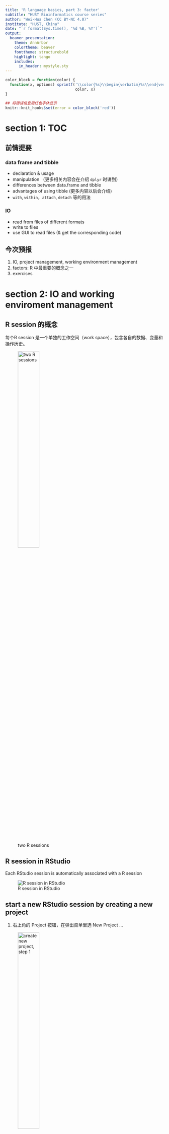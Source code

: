 ```yaml
---
title: 'R language basics, part 3: factor'
subtitle: "HUST Bioinformatics course series"
author: "Wei-Hua Chen (CC BY-NC 4.0)"
institute: "HUST, China"
date: "`r format(Sys.time(), '%d %B, %Y')`"
output: 
  beamer_presentation:
    theme: AnnArbor
    colortheme: beaver
    fonttheme: structurebold
    highlight: tango
    includes:
      in_header: mystyle.sty
---
```


```r
color_block = function(color) {
  function(x, options) sprintf('\\color{%s}\\begin{verbatim}%s\\end{verbatim}',
                               color, x)
}

## 将错误信息用红色字体显示
knitr::knit_hooks$set(error = color_block('red'))
```

# section 1: TOC

## 前情提要

### data frame and tibble

* declaration & usage
* manipulation （更多相关内容会在介绍 ```dplyr```  时讲到）
* differences between data.frame and tibble
* advantages of using tibble (更多内容以后会介绍)
* ```with```, ```within```，```attach```, ```detach``` 等的用法

### IO

* read from files of different formats
* write to files
* use GUI to read files (& get the corresponding code)

## 今次预报

1. IO, project management, working environment management
2. factors: R 中最重要的概念之一 
3. exercises

# section 2: IO and working enviroment management

## R session 的概念

每个R session 是一个单独的工作空间（work space），包含各自的数据、变量和操作历史。

![two R sessions](images/talk04/r_sessions.png){height=40%}

## R session in RStudio

Each RStudio session is automatically associated with a R session

![R session in RStudio](images/talk04/r_session_in_rstudio.png){heigh=40%}

## start a new RStudio session by creating a new project

1. 右上角的 Project 按钮，在弹出菜单里选 New Project … 

![create new project, step 1](images/talk04/rstudio_create_new_project.png){height=40%}

## create a new project, cont.

2. Select: New directory -> New Project in the popup window 

![create new project, step 2](images/talk04/rstudio_create_project_2.png){height=40%}

## create a new project, cont.

3. Enter a new directory name, choose its mother directory ... 

![create new project, step 3](images/talk04/rstudio_create_new_project_3.png){height=40%}

## 现场演示

演示~~

## working space

当前工作空间，包括所有已装入的数据、包和自制函数

可通过以下代码管理变量

\FontSmall

```r
ls();  ## 显示当前环境下所有变量
rm( x ); ## 删除一个变量
ls(); 

##rm(list=ls()); ## 删除当前环境下所有变量！！！ 
```

## variables in working space in RStudio

在RStudio右上角的"Environment"窗口显示了所有当前工作间的变量

![RStudio enviroment window](images/talk04/rstudio_enviroment_window.png){height=40%}

## save and restore work space

\FontSmall
```r
## -- save all loaded variables into an external .RData file
save.image( file = "prj_r_for_bioinformatics_aug3_2019.RData" );

## -- restore ( load ) saved work space 
load( file = "prj_r_for_bioinformatics_aug3_2019.RData" );
```

\FontNormal

### Notes

* existing variables will be kept, however, those will the same names will be replaced by loaded variables
* please consider using ```rm( list=ls() )``` to remove all existing variables to have a clean start
* you may need to reload all the packages


## save selected variables 

Sometimes you need to transfer processed data to a collaborator ... 

\FontSmall
```r
## save selected variables to external 
save(city, country, file="1.RData"); ## you can specify directory name

## --
load( "1.RData" );
```

\FontNormal

## close and (re)open a project

close a project is easy:

![Two ways of closing a project](images/talk04/Rstudio_close_a_project.png){height=40%}

however ... 

## 退出 projects 时的一些选项 （RStudio）

![Project options](images/talk04/rstudio_project_options.png){height=30%}

### notes

* 退出时保存
* 打开时装入
* 但数据较大时，装入时间可能过长 ... 

## open a project

![Open a project](images/talk04/rstudio_open_a_project.png){height=40%}

演示项目的不同打开姿式（1-5）。

## 练习

* 创建一个项目
* 定义一些变量
* 从外部文件装入一些数据
* 保存workspace到 <file_name>.RData 
* 退出 project
* 重新打开 project 并恢复 workspace

# section 3: factors

## 什么是factors？

Factor is a data structure used for fields that takes only predefined, finite number of values (categorical data).

Facor 用于限制某个字段（列），只允许其接受某些值

\FontSmall
```r
x <- c("single", "married", "married", "single");
str(x);
```

```r
## create factor as it is ... 
x <- as.factor(x);

## please note the change in the displayed values ... 
str(x);
```


```r
## create factor from scratch ... 
x <- factor( c( "single", "married", "married", "single" ) );
str(x);
```

## factors, cont. 

Factors 会限制输入数据的选择范围

\FontSmall
```r
str(x);
x[ length(x) + 1 ] <- "widowed";
```

```r
x;
```

Use ```levels()``` function to add new factors 
```r
levels(x) <- c(levels(x), "widowed");
x[ length(x) + 1 ] <- "widowed";
str(x);
```

## factors, cont. 

Play around with ```levels()```:

\FontSmall
```r
## other ways of assigning factors ... 
y <-  as.factor( c( "single", "married", "married", "single" ) );
levels( y );
levels(y) <- c("single", "married", "widowed");
str(y);
```

```r
## 这个代码现在就没有问题了
y[ length(y) + 1 ] <- "widowed";
```

\FontNormal

** 注意 ** 用 `as.factor` 创建 factor 时，得到的 levels 按字母表排列；

但是，用 `levels( y )` 方式指定 levels 时，则按照指定的顺序；

## `levels`的顺序决定了排序的顺序

\FontSmall
```r
##
y <-  as.factor( c( "single", "married", "married", "single" ) );
levels(y);
sort(y);

## 
y2 <- y;
levels(y2) <- c("single", "married", "widowed");
sort(y2);
```

## sort data in a meaningful way ... 

\FontSmall

```r
## Month
x1 <- c("Dec", "Apr", "Jan", "Mar");
sort(x1);

month_levels <- c(
  "Jan", "Feb", "Mar", "Apr", "May", "Jun", 
  "Jul", "Aug", "Sep", "Oct", "Nov", "Dec"
)

y1 <- factor(x1, levels = month_levels)
sort(y1);
```

## 以出现的顺序为 `factor`

\FontSmall

```r
## Sometimes you’d prefer that the order of the levels match the order of the first appearance in the data.
f1 <- factor(x1, levels = unique(x1));
f1;

library(forcats); ## just to make sure the codes will run smoothly ... 
## you can also use fct_inorder in the forcats package ...
f2 <- x1 %>% factor() %>% fct_inorder()
f2
```

## use factor to clean data

\FontSmall

```r
## 假设我有一组性别数据，其写法非常不规整；
gender <- c("f", "m ", "male ","male", "female", "FEMALE", "Male", "f", "m");

## 要求：都改为 Female, Male
gender <- as_factor( gender );
fct_count( gender );

gender <- fct_collapse(
  gender,
  Female = c("f", "female", "FEMALE"),
  Male   = c("m ", "m", "male ", "male", "Male")
)
fct_count(gender)
```

## or use `fct_relabel`

\FontSmall

```r
gender <- c("f", "m ", "male ","male", "female", "FEMALE", "Male", "f", "m")
gender <- as_factor(gender)
gender <- fct_relabel(gender, ~ ifelse(tolower(substring(., 1, 1)) == "f", "Female", "Male"))

fct_count(gender)
```

## factor 在做图中的应用（真正精髓）

\FontSmall
```r
## 一项 mock 调查结果数据
( responses <- factor( c("Agree", "Agree", "Strongly Agree", "Disagree", 
                         "Disagree", "Agree") ) );

## -- plot the results --
library(ggplot2);
barplot <-
  ggplot( data = data.frame( res = responses ), aes( x = res )) +
  geom_bar();
```

## factor 在做图中的应用, cont. 

```r
barplot;
```

\FontNormal

默认情况下， factor 按字母表排序： Agree -> Disagree -> Strong Agree 。ggplot2 也会按factor的排序作图


## 调整 factor 以调整画图顺序

\FontSmall
```r
res <- data.frame( res=responses );
## -- 按照同意程度从强->弱 排序
res$res <- factor( res$res, levels = c( "Strongly Agree", "Agree",  "Disagree" ) );
str(res);

plot2 <- 
  ggplot( data = res, aes( x = res )) +
  geom_bar() +
  xlab( "Response" );
```

## 调整 factor 以调整画图顺序， cont.

```r
plot2;
```


** 练习 ** 按意程度从 弱->强 排序并作图！！ 

## ordered factor 

通过 ordered 参数，让用户知道 factors 是经过精心排序的 

\FontSmall

```r
( responses <- factor( c("Agree", "Agree", "Strongly Agree", "Disagree", "Disagree", "Agree"), levels = c( "Disagree", "Agree", "Strongly Agree"), ordered = T ) );
is.ordered( responses );
```

## 通过 factor 改变 值

使用 ```dplyr``` 包的 ```recode()```函数改变 value 

\FontSmall

```r
( x <- factor( c( "alpha", "beta", "gamma", "theta", "beta", "alpha" ) ) );

## --
library( dplyr );
x <- recode( x, "alpha" = "one", "beta" = "two" );
str(x);
```

## 去除不用的 levels 

？什么时候会用到： 

\FontSmall

```r
mouse.genes <- read.delim( file = "data/talk04/mouse_genes_biomart_sep2018.txt", 
                           sep = "\t", header = T, stringsAsFactors = T );

str(mouse.genes);
```

## 去除不用的 levels, cont.

\FontSmall

```r
mouse.chr_10_12 <- subset( mouse.genes,  Chromosome.scaffold.name %in% c( "10", "11", "12" ) );
## plot length distribution --

boxplot( Transcript.length..including.UTRs.and.CDS. ~ Chromosome.scaffold.name, 
         data = mouse.chr_10_12, las = 2 );
```

\FontNormal

```subset()``` 无法去除不用的 factors ... 

## 去除不用的 levels, cont.

\FontSmall

```r
mouse.chr_10_12$Chromosome.scaffold.name <- 
  droplevels( mouse.chr_10_12$Chromosome.scaffold.name );

levels( mouse.chr_10_12$Chromosome.scaffold.name );

## 再次 plot ... 
boxplot( Transcript.length..including.UTRs.and.CDS. ~ Chromosome.scaffold.name, 
         data = mouse.chr_10_12, las = 2 );
```

## 也可以使用 tibble , 完全不用担心 factor 的问题 ... 

\FontSmall

```r
library( readr );
mouse.tibble <- read_delim( file = "data/talk04/mouse_genes_biomart_sep2018.txt", 
                            delim = "\t", quote = "" )

mouse.tibble.chr10_12 <- 
  mouse.tibble %>% filter( `Chromosome/scaffold name` %in%  c( "10", "11", "12" ) );

plot3 <- 
  ggplot( data = mouse.tibble.chr10_12, 
        aes( x = `Chromosome/scaffold name`, 
             y = `Transcript length (including UTRs and CDS)` ) ) +
  geom_boxplot() + 
  coord_flip() + 
  ylim( 0, 2500 ) ;

## do not use ylim, but remove outliers

p1 <- 
  ggplot( data = mouse.tibble.chr10_12, 
        aes( x = `Chromosome/scaffold name`, 
             y = `Transcript length (including UTRs and CDS)` ) ) +
  geom_boxplot() +
  coord_flip(ylim = c(0, 5000), clip = "on");
```


## 用 tibble 解决 factor 的问题 , cont. 

```r
plot3;
```

## 按基因长度 中值 从 大 -> 小 排序

\FontSmall 

```r
plot4 <- 
  ggplot( data = mouse.tibble.chr10_12, 
        aes( x = reorder( `Chromosome/scaffold name`, 
                          `Transcript length (including UTRs and CDS)`, 
                          median ), 
             y = `Transcript length (including UTRs and CDS)` ) ) +
  geom_boxplot() + 
  coord_flip() + 
  ylim( 0, 2500 ) ;
```

\FontNormal 

```reorder( vector_with_factor, numeric_value , FUN = mean  )``` 的用法

## 按基因长度 中值 从 大 -> 小 排序， cont. 

```r
plot4;
```

\FontNormal

** 注意 ** ```reorder( `Chromosome/scaffold name`, - `Transcript length (including UTRs and CDS)`, median ) ``` 的作用


## 按基因长度 中值 从 大 -> 小 排序， cont. 

** 问题 ** 

1. 如果要按 小 -> 大 的顺序排序呢？ ( ```reorder( `Chromosome/scaffold name`, - `Transcript length (including UTRs and CDS)`, median )  )
2. ```reorder``` 的作用是什么？？ 只在 ggplot2 里有用吗？？ 

## use `forcats::fct_reorder` to reorder factors 

\FontSmall
```r
  ggplot( data = mouse.tibble.chr10_12,
        aes( x = fct_reorder( `Chromosome/scaffold name`, 
                          `Transcript length (including UTRs and CDS)`, 
                          median ), 
             y = `Transcript length (including UTRs and CDS)` ) ) +
  geom_boxplot() + 
  coord_flip() + 
  ylim( 0, 2500 ) ;
```


## play around with `gss_cat`: General Social Survey

先看一下数据：

\FontSmall

```r
head( gss_cat, n = 15 );
```

## tv hours vs. religion 

\FontSmall

```r
relig_summary <- gss_cat %>% group_by(relig) %>%
  summarise(
    age = mean(age, na.rm = TRUE),
    tvhours = mean(tvhours, na.rm = TRUE),
    n = n()
  )

ggplot(relig_summary, aes(tvhours, fct_reorder(relig, tvhours))) + geom_point()
```


# section 4: 练习 & 作业

## 练习 & 作业
-   ```Exercises and homework``` 目录下 ```talk04-homework.Rmd``` 文件；

- 完成时间：见钉群的要求

## 小结

### 今次提要

* IO, project management, working environment management
* factor ：R 另一个超级重要且难以上手的概念
  * 定义
  * 操作
  * 使用
* 基础和进阶绘图（配合 factor 讲解）

### 下次预告

* data-wrangler: `dplyr`

### important
* all codes are available at Github: https://github.com/evolgeniusteam/R-for-bioinformatics
